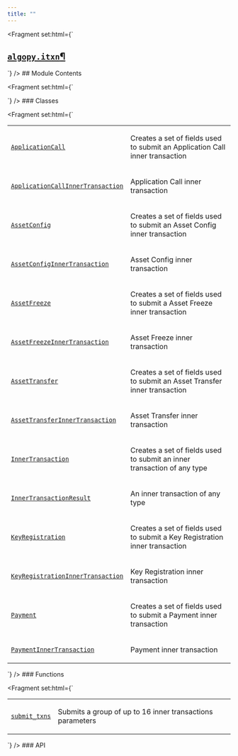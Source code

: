 ```yaml
---
title: ""
---
```


<Fragment set:html={`
          <section id="module-algopy.itxn">
<span id="algopy-itxn"></span><h1><a class="reference internal" href="#module-algopy.itxn" title="algopy.itxn"><code class="xref py py-mod docutils literal notranslate"><span class="pre">algopy.itxn</span></code></a><a class="headerlink" href="#module-algopy.itxn" title="Link to this heading">¶</a></h1>
<section id="module-contents">
`} />
## Module Contents

<Fragment set:html={`
<section id="classes">
`} />
### Classes

<Fragment set:html={`
<div class="table-wrapper autosummary longtable docutils container">
<table class="autosummary longtable docutils align-left">
<tbody>
<tr class="row-odd"><td><p><a class="reference internal" href="#algopy.itxn.ApplicationCall" title="algopy.itxn.ApplicationCall"><code class="xref py py-obj docutils literal notranslate"><span class="pre">ApplicationCall</span></code></a></p></td>
<td><p>Creates a set of fields used to submit an Application Call inner transaction</p></td>
</tr>
<tr class="row-even"><td><p><a class="reference internal" href="#algopy.itxn.ApplicationCallInnerTransaction" title="algopy.itxn.ApplicationCallInnerTransaction"><code class="xref py py-obj docutils literal notranslate"><span class="pre">ApplicationCallInnerTransaction</span></code></a></p></td>
<td><p>Application Call inner transaction</p></td>
</tr>
<tr class="row-odd"><td><p><a class="reference internal" href="#algopy.itxn.AssetConfig" title="algopy.itxn.AssetConfig"><code class="xref py py-obj docutils literal notranslate"><span class="pre">AssetConfig</span></code></a></p></td>
<td><p>Creates a set of fields used to submit an Asset Config inner transaction</p></td>
</tr>
<tr class="row-even"><td><p><a class="reference internal" href="#algopy.itxn.AssetConfigInnerTransaction" title="algopy.itxn.AssetConfigInnerTransaction"><code class="xref py py-obj docutils literal notranslate"><span class="pre">AssetConfigInnerTransaction</span></code></a></p></td>
<td><p>Asset Config inner transaction</p></td>
</tr>
<tr class="row-odd"><td><p><a class="reference internal" href="#algopy.itxn.AssetFreeze" title="algopy.itxn.AssetFreeze"><code class="xref py py-obj docutils literal notranslate"><span class="pre">AssetFreeze</span></code></a></p></td>
<td><p>Creates a set of fields used to submit a Asset Freeze inner transaction</p></td>
</tr>
<tr class="row-even"><td><p><a class="reference internal" href="#algopy.itxn.AssetFreezeInnerTransaction" title="algopy.itxn.AssetFreezeInnerTransaction"><code class="xref py py-obj docutils literal notranslate"><span class="pre">AssetFreezeInnerTransaction</span></code></a></p></td>
<td><p>Asset Freeze inner transaction</p></td>
</tr>
<tr class="row-odd"><td><p><a class="reference internal" href="#algopy.itxn.AssetTransfer" title="algopy.itxn.AssetTransfer"><code class="xref py py-obj docutils literal notranslate"><span class="pre">AssetTransfer</span></code></a></p></td>
<td><p>Creates a set of fields used to submit an Asset Transfer inner transaction</p></td>
</tr>
<tr class="row-even"><td><p><a class="reference internal" href="#algopy.itxn.AssetTransferInnerTransaction" title="algopy.itxn.AssetTransferInnerTransaction"><code class="xref py py-obj docutils literal notranslate"><span class="pre">AssetTransferInnerTransaction</span></code></a></p></td>
<td><p>Asset Transfer inner transaction</p></td>
</tr>
<tr class="row-odd"><td><p><a class="reference internal" href="#algopy.itxn.InnerTransaction" title="algopy.itxn.InnerTransaction"><code class="xref py py-obj docutils literal notranslate"><span class="pre">InnerTransaction</span></code></a></p></td>
<td><p>Creates a set of fields used to submit an inner transaction of any type</p></td>
</tr>
<tr class="row-even"><td><p><a class="reference internal" href="#algopy.itxn.InnerTransactionResult" title="algopy.itxn.InnerTransactionResult"><code class="xref py py-obj docutils literal notranslate"><span class="pre">InnerTransactionResult</span></code></a></p></td>
<td><p>An inner transaction of any type</p></td>
</tr>
<tr class="row-odd"><td><p><a class="reference internal" href="#algopy.itxn.KeyRegistration" title="algopy.itxn.KeyRegistration"><code class="xref py py-obj docutils literal notranslate"><span class="pre">KeyRegistration</span></code></a></p></td>
<td><p>Creates a set of fields used to submit a Key Registration inner transaction</p></td>
</tr>
<tr class="row-even"><td><p><a class="reference internal" href="#algopy.itxn.KeyRegistrationInnerTransaction" title="algopy.itxn.KeyRegistrationInnerTransaction"><code class="xref py py-obj docutils literal notranslate"><span class="pre">KeyRegistrationInnerTransaction</span></code></a></p></td>
<td><p>Key Registration inner transaction</p></td>
</tr>
<tr class="row-odd"><td><p><a class="reference internal" href="#algopy.itxn.Payment" title="algopy.itxn.Payment"><code class="xref py py-obj docutils literal notranslate"><span class="pre">Payment</span></code></a></p></td>
<td><p>Creates a set of fields used to submit a Payment inner transaction</p></td>
</tr>
<tr class="row-even"><td><p><a class="reference internal" href="#algopy.itxn.PaymentInnerTransaction" title="algopy.itxn.PaymentInnerTransaction"><code class="xref py py-obj docutils literal notranslate"><span class="pre">PaymentInnerTransaction</span></code></a></p></td>
<td><p>Payment inner transaction</p></td>
</tr>
</tbody>
</table>
</div>
</section>
<section id="functions">
`} />
### Functions

<Fragment set:html={`
<div class="table-wrapper autosummary longtable docutils container">
<table class="autosummary longtable docutils align-left">
<tbody>
<tr class="row-odd"><td><p><a class="reference internal" href="#algopy.itxn.submit_txns" title="algopy.itxn.submit_txns"><code class="xref py py-obj docutils literal notranslate"><span class="pre">submit_txns</span></code></a></p></td>
<td><p>Submits a group of up to 16 inner transactions parameters</p></td>
</tr>
</tbody>
</table>
</div>
</section>
<section id="api">
`} />
### API

